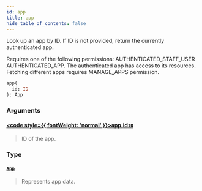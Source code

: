 ```yaml
---
id: app
title: app
hide_table_of_contents: false
---
```








Look up an app by ID. If ID is not provided, return the currently authenticated app.

Requires one of the following permissions: AUTHENTICATED_STAFF_USER AUTHENTICATED_APP. The authenticated app has access to its resources. Fetching different apps requires MANAGE_APPS permission.

```graphql
app(
  id: ID
): App
```


### Arguments

#### [<code style={{ fontWeight: 'normal' }}>app.<b>id</b></code>](#)<Bullet />[`ID`](../../../developer/api-reference/scalars/id) <Badge class="secondary" text="scalar"/>
> ID of the app.
> 

### Type

#### [`App`](../../../developer/api-reference/objects/app) <Badge class="secondary" text="object"/>
> Represents app data.
> 





